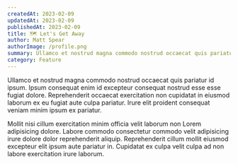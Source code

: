 ```yaml
---
createdAt: 2023-02-09
updatedAt: 2023-02-09
publishedAt: 2023-02-09
title: 🗺️ Let's Get Away
author: Matt Spear
authorImage: /profile.png
summary: Ullamco et nostrud magna commodo nostrud occaecat quis pariatur id ipsum. Ipsum consequat enim id excepteur consequat nostrud esse esse fugiat dolore.
category: Feature
---
```


Ullamco et nostrud magna commodo nostrud occaecat quis pariatur id ipsum. Ipsum
consequat enim id excepteur consequat nostrud esse esse fugiat dolore.
Reprehenderit occaecat exercitation non cupidatat in eiusmod laborum ex eu
fugiat aute culpa pariatur. Irure elit proident consequat veniam minim ipsum ex
pariatur.

Mollit nisi cillum exercitation minim officia velit laborum non Lorem
adipisicing dolore. Labore commodo consectetur commodo velit adipisicing irure
dolore dolor reprehenderit aliquip. Reprehenderit cillum mollit eiusmod
excepteur elit ipsum aute pariatur in. Cupidatat ex culpa velit culpa ad non
labore exercitation irure laborum.
